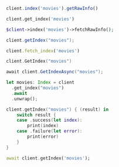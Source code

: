 <CodeGroup>

```javascript JS
client.index('movies').getRawInfo()
```

```python Python
client.get_index('movies')
```

```php PHP
$client->index('movies')->fetchRawInfo();
```

```java Java
client.getIndex("movies");
```

```ruby Ruby
client.fetch_index('movies')
```

```go Go
client.GetIndex("movies")
```

```csharp C#
await client.GetIndexAsync("movies");
```

```rust Rust
let movies: Index = client
  .get_index("movies")
  .await
  .unwrap();
```

```swift Swift
client.getIndex("movies") { (result) in
    switch result {
    case .success(let index):
        print(index)
    case .failure(let error):
        print(error)
    }
}
```

```dart Dart
await client.getIndex('movies');
```
</CodeGroup>